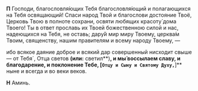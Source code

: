**П** Господи, благословля́ющих Тебя благословля́ющий и полагающихся на Тебя освящающий! Спаси народ Твой и благослови достояние Твоё, Церковь Твою в полноте сохрани, освяти любящих красоту́ дома Твоего! Ты в ответ прославь их Твоей божественною силой и нас, надеющихся на Тебя, не оставь; дару́й мир миру Твоему, церква́м Твоим, священству, нашим правителям и всему народу Твоему, —

ибо всякое даяние доброе и всякий дар совершенный нисходит свыше — от Тебя´, Отца светов **(или:** светил**)**, и мы́ воссылаем славу, и благодарение, и поклонение Тебе, **[**`Отцу и Сыну и Святому Духу,`**]** ныне и всегда и во веки веков.

**Н** Аминь.
